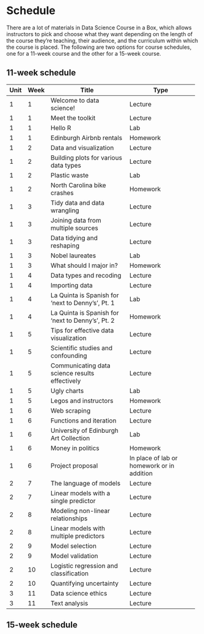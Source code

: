 # Schedule {#schedule}

There are a lot of materials in Data Science Course in a Box, which allows instructors to pick and choose what they want depending on the length of the course they're teaching, their audience, and the curriculum within which the course is placed.
The following are two options for course schedules, one for a 11-week course and the other for a 15-week course.

## 11-week schedule

+------+------+-------------------------------------------------+--------------------------------------------+
| Unit | Week | Title                                           | Type                                       |
+======+======+=================================================+============================================+
| 1    | 1    | Welcome to data science!                        | Lecture                                    |
+------+------+-------------------------------------------------+--------------------------------------------+
| 1    | 1    | Meet the toolkit                                | Lecture                                    |
+------+------+-------------------------------------------------+--------------------------------------------+
| 1    | 1    | Hello R                                         | Lab                                        |
+------+------+-------------------------------------------------+--------------------------------------------+
| 1    | 1    | Edinburgh Airbnb rentals                        | Homework                                   |
+------+------+-------------------------------------------------+--------------------------------------------+
| 1    | 2    | Data and visualization                          | Lecture                                    |
+------+------+-------------------------------------------------+--------------------------------------------+
| 1    | 2    | Building plots for various data types           | Lecture                                    |
+------+------+-------------------------------------------------+--------------------------------------------+
| 1    | 2    | Plastic waste                                   | Lab                                        |
+------+------+-------------------------------------------------+--------------------------------------------+
| 1    | 2    | North Carolina bike crashes                     | Homework                                   |
+------+------+-------------------------------------------------+--------------------------------------------+
| 1    | 3    | Tidy data and data wrangling                    | Lecture                                    |
+------+------+-------------------------------------------------+--------------------------------------------+
| 1    | 3    | Joining data from multiple sources              | Lecture                                    |
+------+------+-------------------------------------------------+--------------------------------------------+
| 1    | 3    | Data tidying and reshaping                      | Lecture                                    |
+------+------+-------------------------------------------------+--------------------------------------------+
| 1    | 3    | Nobel laureates                                 | Lab                                        |
+------+------+-------------------------------------------------+--------------------------------------------+
| 1    | 3    | What should I major in?                         | Homework                                   |
+------+------+-------------------------------------------------+--------------------------------------------+
| 1    | 4    | Data types and recoding                         | Lecture                                    |
+------+------+-------------------------------------------------+--------------------------------------------+
| 1    | 4    | Importing data                                  | Lecture                                    |
+------+------+-------------------------------------------------+--------------------------------------------+
| 1    | 4    | La Quinta is Spanish for 'next to Denny's', Pt. | Lab                                        |
|      |      | 1                                               |                                            |
+------+------+-------------------------------------------------+--------------------------------------------+
| 1    | 4    | La Quinta is Spanish for 'next to Denny's', Pt. | Homework                                   |
|      |      | 2                                               |                                            |
+------+------+-------------------------------------------------+--------------------------------------------+
| 1    | 5    | Tips for effective data visualization           | Lecture                                    |
+------+------+-------------------------------------------------+--------------------------------------------+
| 1    | 5    | Scientific studies and confounding              | Lecture                                    |
+------+------+-------------------------------------------------+--------------------------------------------+
| 1    | 5    | Communicating data science results effectively  | Lecture                                    |
+------+------+-------------------------------------------------+--------------------------------------------+
| 1    | 5    | Ugly charts                                     | Lab                                        |
+------+------+-------------------------------------------------+--------------------------------------------+
| 1    | 5    | Legos and instructors                           | Homework                                   |
+------+------+-------------------------------------------------+--------------------------------------------+
| 1    | 6    | Web scraping                                    | Lecture                                    |
+------+------+-------------------------------------------------+--------------------------------------------+
| 1    | 6    | Functions and iteration                         | Lecture                                    |
+------+------+-------------------------------------------------+--------------------------------------------+
| 1    | 6    | University of Edinburgh Art Collection          | Lab                                        |
+------+------+-------------------------------------------------+--------------------------------------------+
| 1    | 6    | Money in politics                               | Homework                                   |
+------+------+-------------------------------------------------+--------------------------------------------+
| 1    | 6    | Project proposal                                | In place of lab or homework or in addition |
+------+------+-------------------------------------------------+--------------------------------------------+
| 2    | 7    | The language of models                          | Lecture                                    |
+------+------+-------------------------------------------------+--------------------------------------------+
| 2    | 7    | Linear models with a single predictor           | Lecture                                    |
+------+------+-------------------------------------------------+--------------------------------------------+
| 2    | 8    | Modeling non-linear relationships               | Lecture                                    |
+------+------+-------------------------------------------------+--------------------------------------------+
| 2    | 8    | Linear models with multiple predictors          | Lecture                                    |
+------+------+-------------------------------------------------+--------------------------------------------+
| 2    | 9    | Model selection                                 | Lecture                                    |
+------+------+-------------------------------------------------+--------------------------------------------+
| 2    | 9    | Model validation                                | Lecture                                    |
+------+------+-------------------------------------------------+--------------------------------------------+
| 2    | 10   | Logistic regression and classification          | Lecture                                    |
+------+------+-------------------------------------------------+--------------------------------------------+
| 2    | 10   | Quantifying uncertainty                         | Lecture                                    |
+------+------+-------------------------------------------------+--------------------------------------------+
| 3    | 11   | Data science ethics                             | Lecture                                    |
+------+------+-------------------------------------------------+--------------------------------------------+
| 3    | 11   | Text analysis                                   | Lecture                                    |
+------+------+-------------------------------------------------+--------------------------------------------+

## 15-week schedule
